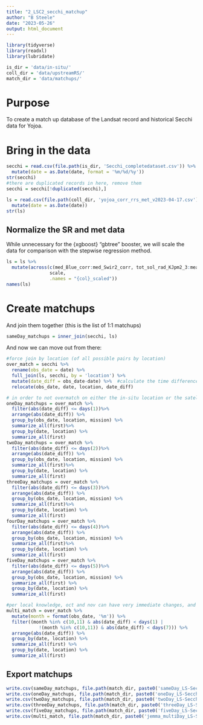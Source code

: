 ```yaml
---
title: "2_LSC2_secchi_matchup"
author: "B Steele"
date: "2023-05-26"
output: html_document
---
```


```r
library(tidyverse)
library(readxl)
library(lubridate)

is_dir = 'data/in-situ/'
coll_dir = 'data/upstreamRS/'
match_dir = 'data/matchups/'

```

# Purpose

To create a match up database of the Landsat record and historical Secchi data for Yojoa.

# Bring in the data

```r
secchi = read.csv(file.path(is_dir, 'Secchi_completedataset.csv')) %>% 
  mutate(date = as.Date(date, format = '%m/%d/%y')) 
str(secchi)
#there are duplicated records in here, remove them
secchi = secchi[!duplicated(secchi),]

ls = read.csv(file.path(coll_dir, 'yojoa_corr_rrs_met_v2023-04-17.csv')) %>% 
  mutate(date = as.Date(date)) 
str(ls)
```

## Normalize the SR and met data

While unnecessary for the {xgboost} "gbtree" booster, we will scale the data for comparison with the stepwise regression method.

```r
ls = ls %>% 
  mutate(across(c(med_Blue_corr:med_Swir2_corr, tot_sol_rad_KJpm2_3:mean_wind_mps_7),
                scale, 
                .names = "{col}_scaled")) 
names(ls)

```

# Create matchups

And join them together (this is the list of 1:1 matchups)

```r
sameDay_matchups = inner_join(secchi, ls)
```

And now we can move out from there:

```r
#force join by location (of all possible pairs by location)
over_match = secchi %>% 
  rename(obs_date = date) %>% 
  full_join(ls, secchi, by = 'location') %>% 
  mutate(date_diff = obs_date-date) %>%  #calculate the time difference
  relocate(obs_date, date, location, date_diff)

# in order to not overmatch on either the in-situ location or the satellite (we want distinct, closest matches for each of these) we need to iteratively summarize to the closest match per satellite per observation data and location, then limit only one satelite image per location and flyover date
oneDay_matchups = over_match %>% 
  filter(abs(date_diff) <= days(1))%>% 
  arrange(abs(date_diff)) %>% 
  group_by(obs_date, location, mission) %>% 
  summarize_all(first)%>% 
  group_by(date, location) %>% 
  summarize_all(first)
twoDay_matchups = over_match %>% 
  filter(abs(date_diff) <= days(2))%>% 
  arrange(abs(date_diff)) %>% 
  group_by(obs_date, location, mission) %>% 
  summarize_all(first)%>% 
  group_by(date, location) %>% 
  summarize_all(first)
threeDay_matchups = over_match %>% 
  filter(abs(date_diff) <= days(3))%>% 
  arrange(abs(date_diff)) %>% 
  group_by(obs_date, location, mission) %>% 
  summarize_all(first)%>% 
  group_by(date, location) %>% 
  summarize_all(first)
fourDay_matchups = over_match %>% 
  filter(abs(date_diff) <= days(4))%>% 
  arrange(abs(date_diff)) %>% 
  group_by(obs_date, location, mission) %>% 
  summarize_all(first)%>% 
  group_by(date, location) %>% 
  summarize_all(first)
fiveDay_matchups = over_match %>% 
  filter(abs(date_diff) <= days(5))%>% 
  arrange(abs(date_diff)) %>% 
  group_by(obs_date, location, mission) %>% 
  summarize_all(first) %>% 
  group_by(date, location) %>% 
  summarize_all(first)

#per local knowledge, oct and nov can have very immediate changes, and things are pretty stable otherwise.
multi_match = over_match %>% 
  mutate(month = format(obs_date, '%m')) %>% 
  filter((month %in% c(10,11) & abs(date_diff) < days(1) |
            !(month %in% c(10,11)) & abs(date_diff) < days(7))) %>% 
  arrange(abs(date_diff)) %>% 
  group_by(date, location) %>% 
  summarize_all(first) %>% 
  group_by(date, location) %>% 
  summarize_all(first)
```

## Export matchups

```r
write.csv(sameDay_matchups, file.path(match_dir, paste0('sameDay_LS-Secchi_matchups_n', nrow(sameDay_matchups), '.csv')), row.names = F)
write.csv(oneDay_matchups, file.path(match_dir, paste0('oneDay_LS-Secchi_matchups_n', nrow(oneDay_matchups), '.csv')), row.names = F)
write.csv(twoDay_matchups, file.path(match_dir, paste0('twoDay_LS-Secchi_matchups_n', nrow(twoDay_matchups), '.csv')), row.names = F)
write.csv(threeDay_matchups, file.path(match_dir, paste0('threeDay_LS-Secchi_matchups_n', nrow(threeDay_matchups), '.csv')), row.names = F)
write.csv(fiveDay_matchups, file.path(match_dir, paste0('fiveDay_LS-Secchi_matchups_n', nrow(fiveDay_matchups), '.csv')), row.names = F)
write.csv(multi_match, file.path(match_dir, paste0('jemma_multiDay_LS-Secchi_matchups_n', nrow(multi_match), '.csv')), row.names = F)
```

